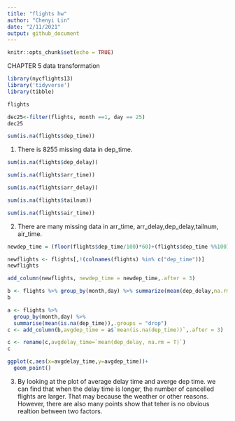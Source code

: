 ```yaml
---
title: "flights hw"
author: "Chenyi Lin"
date: "2/11/2021"
output: github_document
---
```


```r
knitr::opts_chunk$set(echo = TRUE)
```
CHAPTER 5 data transformation
```r
library(nycflights13)
library('tidyverse')
library(tibble)
```
```r
flights
```
```r
dec25<-filter(flights, month ==1, day == 25)
dec25
```
```r
sum(is.na(flights$dep_time))
```
1. There is 8255 missing data in dep_time.
```r
sum(is.na(flights$dep_delay))
```

```r
sum(is.na(flights$arr_time))
```
```r
sum(is.na(flights$arr_delay))
```

```r
sum(is.na(flights$tailnum))
```
```r
sum(is.na(flights$air_time))
```
2. There are many missing data in arr_time, arr_delay,dep_delay,tailnum, air_time. 


```r
newdep_time = (floor(flights$dep_time/100)*60)+(flights$dep_time %%100)

```

```r
newflights <- flights[,!(colnames(flights) %in% c("dep_time"))]
newflights

```
```r
add_column(newflights, newdep_time = newdep_time,.after = 3)
```
```r
b <- flights %>% group_by(month,day) %>% summarize(mean(dep_delay,na.rm = T),.groups = "drop")
b
```

```r
a <- flights %>% 
  group_by(month,day) %>% 
  summarise(mean(is.na(dep_time)),.groups = "drop")
c <- add_column(b,avgdep_time = a$`mean(is.na(dep_time))`,.after = 3)

c <- rename(c,avgdelay_time=`mean(dep_delay, na.rm = T)`)
c
```
```r
ggplot(c,aes(x=avgdelay_time,y=avgdep_time))+
  geom_point()
```
3.  
By looking at the plot of average delay time and averge dep time. we can find that when the delay time is longer, the number of cancelled flights are larger. That may because the weather or other reasons. However, there are also many points show that teher is no obvious realtion between two factors.
